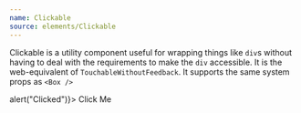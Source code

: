```yaml
---
name: Clickable
source: elements/Clickable
---
```


Clickable is a utility component useful for wrapping things like `div`s without
having to deal with the requirements to make the `div` accessible. It is the
web-equivalent of `TouchableWithoutFeedback`. It supports the same system props
as `<Box />`

<Playground>
  <Clickable bg="black5" p={2} onClick={() => alert("Clicked")}>
    <Text variant="lg">Click Me</Text>
  </Clickable>
</Playground>
